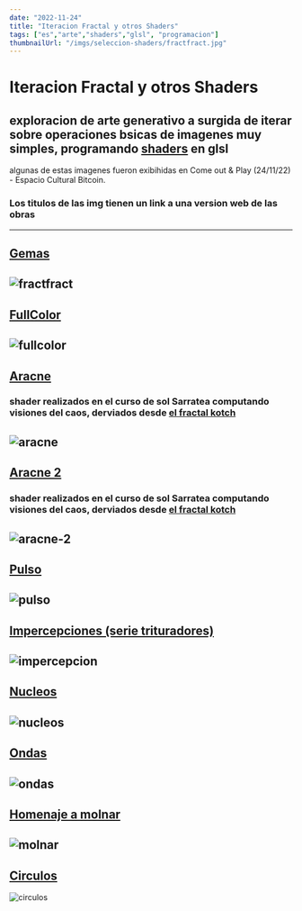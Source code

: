 ```yaml
---
date: "2022-11-24"
title: "Iteracion Fractal y otros Shaders"
tags: ["es","arte","shaders","glsl", "programacion"]
thumbnailUrl: "/imgs/seleccion-shaders/fractfract.jpg"
---
```



# Iteracion Fractal y otros Shaders
## exploracion de arte generativo a surgida de iterar sobre operaciones bsicas de imagenes muy simples, programando [shaders](https://thebookofshaders.com/00/?lan=es) en glsl 

algunas de estas imagenes fueron exibihidas en Come out & Play (24/11/22) - Espacio Cultural Bitcoin. 

### Los titulos de las img tienen un link a una version web de las obras


--------
## [Gemas](https://santitfg.github.io/seleccion-shaders/fractfract/)
![fractfract](/imgs/seleccion-shaders/fractfract.jpg)
--------
## [FullColor](https://santitfg.github.io/seleccion-shaders/fullcolor/)
![fullcolor](/imgs/seleccion-shaders/fullcolor.jpg)
--------
## [Aracne](https://santitfg.github.io/seleccion-shaders/aracne)
###  shader realizados en el curso de sol Sarratea computando visiones del caos, derviados desde [el fractal kotch](https://lashaderwiki.solsarratea.world/cursos/tematicos/computando-visiones-del-caos-en-glsl-por-cceba-media-lab/descripcion-sobre-las-clases/clase-1)
![aracne](/imgs/seleccion-shaders/aracne.jpg)
--------
## [Aracne 2](https://santitfg.github.io/seleccion-shaders/aracne-2)
###  shader realizados en el curso de sol Sarratea computando visiones del caos, derviados desde [el fractal kotch](https://lashaderwiki.solsarratea.world/cursos/tematicos/computando-visiones-del-caos-en-glsl-por-cceba-media-lab/descripcion-sobre-las-clases/clase-1)
![aracne-2](/imgs/seleccion-shaders/aracne-2.jpg)
--------
## [Pulso](https://santitfg.github.io/seleccion-shaders/pulso)
![pulso](/imgs/seleccion-shaders/pulso.jpg)
--------
## [Impercepciones (serie trituradores)](https://santitfg.github.io/seleccion-shaders/impercepcion/)
![impercepcion](/imgs/seleccion-shaders/impercepcion.jpg)
--------
## [Nucleos](https://santitfg.github.io/seleccion-shaders/nucleos)
![nucleos](/imgs/seleccion-shaders/nucleos.jpg)
--------
## [Ondas](https://santitfg.github.io/seleccion-shaders/ondas)
![ondas](/imgs/seleccion-shaders/ondas.jpg)
--------
## [Homenaje a molnar](https://santitfg.github.io/seleccion-shaders/molnar)
![molnar](/imgs/seleccion-shaders/molnar.jpg)
--------
## [Circulos](https://santitfg.github.io/seleccion-shaders/circulos)
![circulos](/imgs/seleccion-shaders/circulos.jpg)

